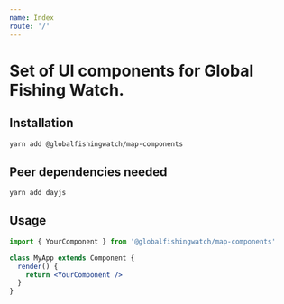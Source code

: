 ```yaml
---
name: Index
route: '/'
---
```


# Set of UI components for Global Fishing Watch.

## Installation

```bash
yarn add @globalfishingwatch/map-components
```

## Peer dependencies needed

```bash
yarn add dayjs
```

## Usage

```jsx
import { YourComponent } from '@globalfishingwatch/map-components'

class MyApp extends Component {
  render() {
    return <YourComponent />
  }
}
```
